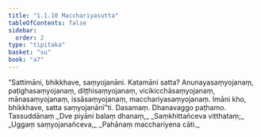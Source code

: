 ```yaml
---
title: "1.1.10 Macchariyasutta"
tableOfContents: false
sidebar:
  order: 2
type: "tipitaka"
basket: "su"
book: "a7"
---
```



<DynamicBreadcrumb />

<Division number="10" book="a7">

<Paragraph number="53" book="a7">
“Sattimāni, bhikkhave, saṃyojanāni. Katamāni satta? Anunayasaṃyojanaṃ, paṭighasaṃyojanaṃ, diṭṭhisaṃyojanaṃ, vicikicchāsaṃyojanaṃ, mānasaṃyojanaṃ, issāsaṃyojanaṃ, macchariyasaṃyojanaṃ. Imāni kho, bhikkhave, satta saṃyojanānī”ti.

</Paragraph>
</Division>

<Paragraph number="54" type="center" book="a7">
Dasamaṃ.



</Paragraph>

<Paragraph number="55" type="center" book="a7">
Dhanavaggo paṭhamo.



</Paragraph>

<Paragraph number="56" type="center" book="a7">
Tassuddānaṃ


</Paragraph>

<Paragraph number="57" type="verses" book="a7">
_Dve piyāni balaṃ dhanaṃ,_  
_Saṃkhittañceva vitthataṃ;_  
_Uggaṃ saṃyojanañceva,_  
_Pahānaṃ macchariyena cāti._
</Paragraph>